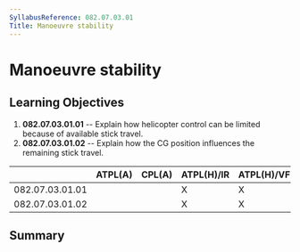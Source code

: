 ```yaml
---
SyllabusReference: 082.07.03.01
Title: Manoeuvre stability
---
```


# Manoeuvre stability

## Learning Objectives

1.  **082.07.03.01.01** -- Explain how helicopter control can be limited because
    of available stick travel.
2.  **082.07.03.01.02** -- Explain how the CG position influences the remaining
    stick travel.

|                 | ATPL(A) | CPL(A) | ATPL(H)/IR | ATPL(H)/VFR | CPL(H) | IR  | CBIR(A) |
| --------------- | ------- | ------ | ---------- | ----------- | ------ | --- | ------- |
| 082.07.03.01.01 |         |        | X          | X           | X      |     |         |
| 082.07.03.01.02 |         |        | X          | X           | X      |     |         |

## Summary
